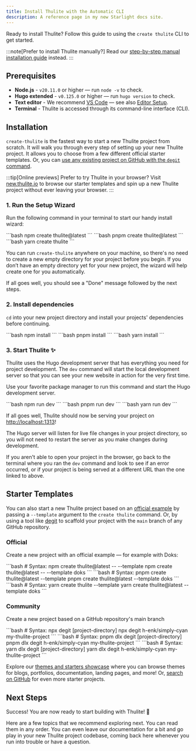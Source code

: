 ```yaml
---
title: Install Thulite with the Automatic CLI
description: A reference page in my new Starlight docs site.
---
```


Ready to install Thulite? Follow this guide to using the `create thulite` CLI to get started.

:::note[Prefer to install Thulite manually?]
Read our [step-by-step manual installation guide](/install/manual/) instead.
:::

## Prerequisites

- __Node.js__ - `v20.11.0` or higher — run `node -v` to check.
- __Hugo extended__ - `v0.125.0` or higher — run `hugo version` to check.
- __Text editor__ - We recommend [VS Code](https://code.visualstudio.com/) — see also [Editor Setup](/editor-setup/).
- __Terminal__ - Thulite is accessed through its command-line interface (CLI).

## Installation

`create-thulite` is the fastest way to start a new Thulite project from scratch. It will walk you through every step of setting up your new Thulite project. It allows you to choose from a few different official starter templates. Or, you can [use any existing project on GitHub with the `degit` command](http://localhost:4321/install/auto/#community).

:::tip[Online previews]
Prefer to try Thulite in your browser? Visit [new.thulite.io](https://new.thulite.io/) to browse our starter templates and spin up a new Thulite project without ever leaving your browser.
:::

### 1. Run the Setup Wizard

Run the following command in your terminal to start our handy install wizard:

<Tabs syncKey="package-manager">
  <TabItem label="npm">
```bash
npm create thulite@latest
```
  </TabItem>
  <TabItem label="pnpm">
```bash
pnpm create thulite@latest
```
  </TabItem>
  <TabItem label="Yarn">
```bash
yarn create thulite
```
  </TabItem>
</Tabs>

You can run `create-thulite` anywhere on your machine, so there's no need to create a new empty directory for your project before you begin. If you don’t have an empty directory yet for your new project, the wizard will help create one for you automatically.

If all goes well, you should see a "Done" message followed by the next steps.

### 2. Install dependencies

`cd` into your new project directory and install your projects' dependencies before continuing.

<Tabs syncKey="package-manager">
  <TabItem label="npm">
```bash
npm install
```
  </TabItem>
  <TabItem label="pnpm">
```bash
pnpm install
```
  </TabItem>
  <TabItem label="Yarn">
```bash
yarn install
```
  </TabItem>
</Tabs>

### 3. Start Thulite ✨

Thulite uses the Hugo development server that has everything you need for project development. The `dev` command will start the local development server so that you can see your new website in action for the very first time.

Use your favorite package manager to run this command and start the Hugo development server.

<Tabs syncKey="package-manager">
  <TabItem label="npm">
```bash
npm run dev
```
  </TabItem>
  <TabItem label="pnpm">
```bash
pnpm run dev
```
  </TabItem>
  <TabItem label="Yarn">
```bash
yarn run dev
```
  </TabItem>
</Tabs>

If all goes well, Thulite should now be serving your project on [http://localhost:1313](http://localhost:1313/)!

The Hugo server will listen for live file changes in your project directory, so you will not need to restart the server as you make changes during development.

If you aren't able to open your project in the browser, go back to the terminal where you ran the `dev` command and look to see if an error occurred, or if your project is being served at a different URL than the one linked to above.

## Starter Templates

You can also start a new Thulite project based on an [official example](https://github.com/thuliteio/create-thulite#templates) by passing a `--template` argument to the `create thulite` command. Or, by using a tool like [degit](https://github.com/Rich-Harris/degit) to scaffold your project with the `main` branch of any GitHub repository.

### Official

Create a new project with an official example — for example with Doks:

<Tabs syncKey="package-manager">
  <TabItem label="npm">
```bash
# Syntax: npm create thulite@latest -- --template <example-name>
npm create thulite@latest -- --template doks
```
  </TabItem>
  <TabItem label="pnpm">
```bash
# Syntax: pnpm create thulite@latest --template <example-name>
pnpm create thulite@latest --template doks
```
  </TabItem>
  <TabItem label="Yarn">
```bash
# Syntax: yarn create thulite --template <example-name>
yarn create thulite@latest --template doks
```
  </TabItem>
</Tabs>

### Community

Create a new project based on a GitHub repository's main branch

<Tabs syncKey="package-manager">
  <TabItem label="npm">
```bash
# Syntax: npx degit <user/repo> [project-directory]
npx degit h-enk/simply-cyan my-thulite-project
```
  </TabItem>
  <TabItem label="pnpm">
```bash
# Syntax: pnpm dlx degit <user/repo> [project-directory]
pnpm dlx degit h-enk/simply-cyan my-thulite-project
```
  </TabItem>
  <TabItem label="Yarn">
```bash
# Syntax: yarn dlx degit <user/repo> [project-directory]
yarn dlx degit h-enk/simply-cyan my-thulite-project
```
  </TabItem>
</Tabs>

Explore our [themes and starters showcase](https://thulite.io/themes/) where you can browse themes for blogs, portfolios, documentation, landing pages, and more! Or, [search on GitHub](https://github.com/search?o=desc&q=thulite+starter&s=stars&type=repositories) for even more starter projects.

## Next Steps

Success! You are now ready to start building with Thulite! 🥳

Here are a few topics that we recommend exploring next. You can read them in any order. You can even leave our documentation for a bit and go play in your new Thulite project codebase, coming back here whenever you run into trouble or have a question.

<CardGrid>
  <LinkCard
    title="Understand your codebase"
    description="Learn more about Thulite' file structure in our Project Structure guide."
    href="/basics/project-structure/" />
  <LinkCard
    title="Add a framework"
    description="Extend Thulite with support for Bootstrap, Tailwind CSS, and more in our Integrations guide."
    href="/guides/integrations/" />
  <LinkCard
    title="Deploy your site"
    description="Learn how to build and deploy a Thulite project to the web in our Deployment guide."
    href="/guides/deploy/" />
</CardGrid>
